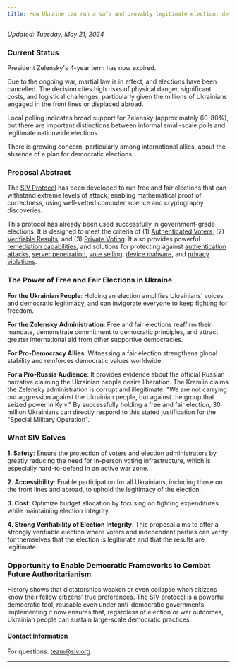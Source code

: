 ```yaml
---
title: How Ukraine can run a safe and provably legitimate election, despite ongoing Russian invasion and occupation
---
```



_Updated: Tuesday, May 21, 2024_

### Current Status

President Zelensky's 4-year term has now expired.

Due to the ongoing war, martial law is in effect, and elections have been cancelled. The decision cites high risks of physical danger, significant costs, and logistical challenges, particularly given the millions of Ukrainians engaged in the front lines or displaced abroad.

Local polling indicates broad support for Zelensky (approximately 60-80%), but there are important distinctions between informal small-scale polls and legitimate nationwide elections.

There is growing concern, particularly among international allies, about the absence of a plan for democratic elections.

### Proposal Abstract

The [SIV Protocol](https://docs.siv.org/technical-specifications) has been developed to run free and fair elections that can withstand extreme levels of attack, enabling mathematical proof of correctness, using well-vetted computer science and cryptography discoveries.

This protocol has already been used successfully in government-grade elections. It is designed to meet the criteria of (1) [Authenticated Voters](/authentication), (2) [Verifiable Results](/verifiability), and (3) [Private Voting](/privacy). It also provides powerful [remediation capabilities](/verifiability/remediating-compromised-votes), and solutions for protecting against [authentication attacks](/mitigating-attacks/authentication), [server penetration](/mitigating-attacks/server-penetration), [vote selling](/research-in-progress/vote-sellers-dilemma), [device malware](/mitigating-attacks/malware), and [privacy violations](/mitigating-attacks/privacy).

### The Power of Free and Fair Elections in Ukraine

**For the Ukrainian People**: Holding an election amplifies Ukrainians' voices and democratic legitimacy, and can invigorate everyone to keep fighting for freedom.

**For the Zelensky Administration**: Free and fair elections reaffirm their mandate, demonstrate commitment to democratic principles, and attract greater international aid from other supportive democracies.

**For Pro-Democracy Allies**: Witnessing a fair election strengthens global stability and reinforces democratic values worldwide.

**For a Pro-Russia Audience**: It provides evidence about the official Russian narrative claiming the Ukrainian people desire liberation. The Kremlin claims the Zelensky administration is corrupt and illegitimate: "We are not carrying out aggression against the Ukrainian people, but against the group that seized power in Kyiv." By successfully holding a free and fair election, 30 million Ukrainians can directly respond to this stated justification for the "Special Military Operation".

### What SIV Solves

**1. Safety**: Ensure the protection of voters and election administrators by greatly reducing the need for in-person voting infrastructure, which is especially hard-to-defend in an active war zone.

**2. Accessibility**: Enable participation for all Ukrainians, including those on the front lines and abroad, to uphold the legitimacy of the election.

**3. Cost**: Optimize budget allocation by focusing on fighting expenditures while maintaining election integrity.

**4. Strong Verifiability of Election Integrity**: This proposal aims to offer a strongly verifiable election where voters and independent parties can verify for themselves that the election is legitimate and that the results are legitimate.

### Opportunity to Enable Democratic Frameworks to Combat Future Authoritarianism

History shows that dictatorships weaken or even collapse when citizens know their fellow citizens' true preferences. The SIV protocol is a powerful democratic tool, reusable even under anti-democratic governments. Implementing it now ensures that, regardless of election or war outcomes, Ukrainian people can sustain large-scale democratic practices.

#### Contact Information

For questions: [team@siv.org](mailto:team@siv.org)

<UkraineSignup />

---
